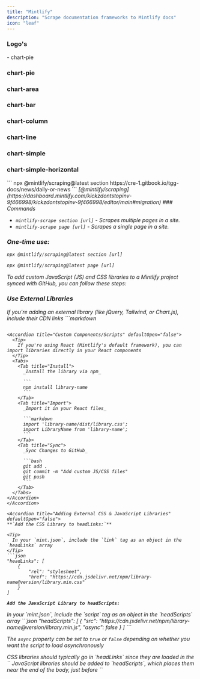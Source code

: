 ```yaml
---
title: "Mintlify"
description: "Scrape documentation frameworks to Mintlify docs"
icon: "leaf"
---
```


### Logo's

<AccordionGroup>
  <Accordion title="Charts" defaultOpen="false" icon="chart">
    - chart-pie
  </Accordion>
  <Accordion title="New Accordion" defaultOpen="false">
    
  </Accordion>
</AccordionGroup>

### <Icon icon="chart-pie" size="25" />  chart-pie

### <Icon icon="chart-area" size="25" />  chart-area

### <Icon icon="chart-bar" size="25" />  chart-bar

### <Icon icon="chart-column" size="25" />  chart-column

### <Icon icon="chart-line" size="25" />  chart-line

### <Icon icon="chart-simple" size="25" />  chart-simple

### <Icon icon="chart-simple-horizontal" size="25" />  chart-simple-horizontal

<Accordion title="Gitbook Scrape" defaultOpen="false" icon="scraper">
  ```
  npx @mintlify/scraping@latest section https://cre-1.gitbook.io/tgg-docs/news/daily-or-news
  ```
</Accordion>

<i class="fa-brands fa-docker" />

<Accordion title="Migration" defaultOpen="false">
  <Note>
    [@mintlify/scraping](https://dashboard.mintlify.com/kickzdontstopinv-9f466998/kickzdontstopinv-9f466998/editor/main#migration)
  </Note>
  ### Commands

  - `mintlify-scrape section [url]` - Scrapes multiple pages in a site.
  - `mintlify-scrape page [url]` - Scrapes a single page in a site.

  ### One-time use:

  <CodeGroup>

  ```typescript Section
  npx @mintlify/scraping@latest section [url]
  ```

  
  ```typescript Page
  npx @mintlify/scraping@latest page [url]
  ```

  </CodeGroup>
</Accordion>

<Accordion title="JS & CSS Libraries" defaultOpen="false">
  To add custom JavaScript (JS) and CSS libraries to a Mintlify project synced with GitHub, you can follow these steps:

  ### Use External Libraries

  <Tip>
    If you're adding an external library (like jQuery, Tailwind, or Chart.js), include their CDN links
  </Tip>
  ```markdown
  <!-- In the <head> -->
  <link href="https://cdn.jsdelivr.net/npm/library-name@version/library.min.css" rel="stylesheet">
  
  <!-- Before </body> -->
  <script src="https://cdn.jsdelivr.net/npm/library-name@version/library.min.js"></script>
  ```

  <Accordion title="Custom Components/Scripts" defaultOpen="false">
    <Tip>
      If you're using React (Mintlify's default framework), you can import libraries directly in your React components
    </Tip>
    <Tabs>
      <Tab title="Install">
        _Install the library via npm_

        ```
        npm install library-name
        ```
      </Tab>
      <Tab title="Import">
        _Import it in your React files_

        ```markdown
        import 'library-name/dist/library.css';
        import LibraryName from 'library-name';
        ```
      </Tab>
      <Tab title="Sync">
        _Sync Changes to GitHub_

        ```bash
        git add .
        git commit -m "Add custom JS/CSS files"
        git push
        ```
      </Tab>
    </Tabs>
  </Accordion>
</Accordion>

<Accordion title="Adding External CSS & JavaScript Libraries" defaultOpen="false">
  **`Add the CSS Library to headLinks:`**

  <Tip>
    In your `mint.json`, include the `link` tag as an object in the `headLinks` array
  </Tip>
  ```json
  "headLinks": [
      {
          "rel": "stylesheet",
          "href": "https://cdn.jsdelivr.net/npm/library-name@version/library.min.css"
      }
  ]
  ```

  **`Add the JavaScript Library to headScripts:`**

  <Tip>
    In your `mint.json`, include the `script` tag as an object in the `headScripts` array
  </Tip>
  ```json
  "headScripts": [
      {
          "src": "https://cdn.jsdelivr.net/npm/library-name@version/library.min.js",
          "async": false
      }
  ]
  ```

  The `async` property can be set to `true` or `false` depending on whether you want the script to load asynchronously

  <Tabs>
    <Tab title="CSS">
      CSS libraries should typically go in `headLinks` since they are loaded in the `<head>`
    </Tab>
    <Tab title="JavaScript">
      JavaScript libraries should be added to `headScripts`, which places them near the end of the body, just before `</body>`
    </Tab>
  </Tabs>
</Accordion>